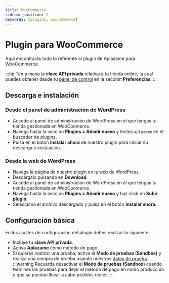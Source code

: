 ```yaml
---
title: WooCommerce
sidebar_position: 2
keywords: [plugins, woocommerce]
---
```

# Plugin para WooCommerce

Aquí encontrarás todo lo referente al plugin de Aplazame para WooCommerce.

:::tip
  Ten a mano la **clave API privada** relativa a tu tienda online, la cual puedes obtener desde tu [panel de control](https://vendors.aplazame.com/) en la sección **Preferencias**.
:::

## Descarga e instalación

### Desde el panel de administración de WordPress
- Accede al panel de administración de WordPress en el que tengas tu tienda gestionada en WooCoomerce.
- Navega hasta la sección **Plugins > Añadir nuevo** y teclea `aplazame` en el buscador de plugins.
- Pulsa en el botón **Instalar ahora** de nuestro plugin para iniciar su descarga e instalación.

### Desde la web de WordPress
- Navega la página de [nuestro plugin](https://wordpress.org/plugins/aplazame/) en la web de WordPress.
- Descárgalo pulsando en **Download**.
- Accede al panel de administración de WordPress en el que tengas tu tienda gestionada en WooCoomerce.
- Navega hasta la sección **Plugins > Añadir nuevo** y haz click en **Subir plugin**.
- Selecciona el archivo descargado y pulsa en el botón **Instalar ahora**.

## Configuración básica
En los ajustes de configuración del plugin debes realizar lo siguiente:
- Incluye tu **clave API privada**.
- Activa **Aplazame** como método de pago.
- Si quieres realizar una prueba, activa el **Modo de pruebas (Sandbox)** y realiza una compra de prueba usando nuestros [datos de prueba](../../api/test-environment/test-data/).
:::warning
  Recuerda desactivar el **Modo de pruebas (Sandbox)** cuando termines las pruebas para dejar el método de pago en modo producción y que se puedan llevar a cabo pedidos reales.
:::
